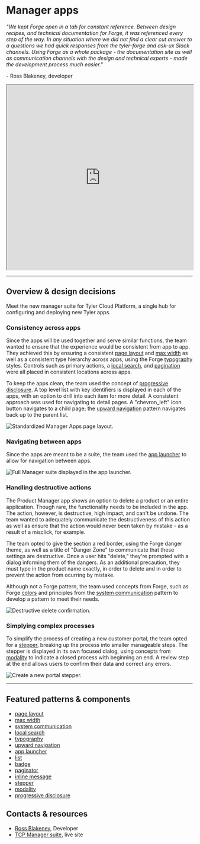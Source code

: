 # Manager apps

_"We kept Forge open in a tab for constant reference. Between design recipes, and technical documentation for Forge, it was referenced every step of the way. In any
situation where we did not find a clear cut answer to a questions we had quick responses from the tyler-forge and ask-ux Slack channels. Using Forge as a whole
package - the documentation site as well as communication channels with the design and technical experts - made the development process much easier."_

\- Ross Blakeney, developer

<iframe width="100%" height="500" src="https://web.microsoftstream.com/embed/video/5d1bb149-942d-4c65-86dc-ff984ad12b9b?autoplay=false&showinfo=true" allowFullScreen style={{border: 'none'}}></iframe>

---

## Overview & design decisions

Meet the new manager suite for Tyler Cloud Platform, a single hub for configuring and deploying new Tyler apps.

### Consistency across apps

Since the apps will be used together and serve similar functions, the team wanted to ensure that the experience would be consistent from app to app. They achieved this
by ensuring a consistent [page layout](/styles/layout/page-layouts) and [max width](/styles/layout/grid#content-max-width) as well as a consistent type
hierarchy across apps, using the Forge [typography](/styles/typography) styles. Controls such as primary actions, a
[local search](/patterns/search-and-filter#1-initiate-search), and [pagination](/components/paginator) were all placed in consistent locations across apps. 

To keep the apps clean, the team used the concept of <a href="https://www.nngroup.com/articles/progressive-disclosure/">progressive disclosure</a>. A top level list
with key identifiers is displayed in each of the apps, with an option to drill into each item for more detail. A consistent approach was used for navigating to detail
pages. A "chevron_left" icon button navigates to a child page;  the [upward navigation](/patterns/navigation/hierarchical#2-upward-navigation) pattern navigates
back up to the parent list.

<ImageBlock padded={false}>

![Standardized Manager Apps page layout.](./images/tcp-consistency.png)

</ImageBlock>

### Navigating between apps 

Since the apps are meant to be a suite, the team used the [app launcher](/components/omni/app-launcher) to allow for navigation between apps. 

<ImageBlock>

![Full Manager suite displayed in the app launcher.](./images/tcp-app-launcher.png)

</ImageBlock>


### Handling destructive actions 

The Product Manager app shows an option to delete a product or an entire application. Though rare, the functionality needs to be included in the app. The action,
however, is destructive, high impact, and can't be undone. The team wanted to adequately communicate the destructiveness of this action as well as ensure that the
action would never been taken by mistake - as a result of a misclick, for example. 

The team opted to give the section a red border, using the Forge danger theme, as well as a title of "Danger Zone" to communicate that these settings are destructive.
Once a user hits "delete," they're prompted with a dialog informing them of the dangers. As an additional precaution, they must type in the product name exactly, in
order to delete and in order to prevent the action from ocurring by mistake. 

Although not a Forge pattern, the team used concepts from Forge, such as Forge [colors](/styles/color#4-informational-colors) and principles from the
[system communication](/patterns/other/system-communication/#2-user-goal-ask-me) pattern to develop a pattern to meet their needs. 

<ImageBlock padded={false}>

![Destructive delete confirmation.](./images/tcp-destructive.png)

</ImageBlock>

### Simplying complex processes 

To simplify the process of creating a new customer portal, the team opted for a [stepper](/components/stepper), breaking up the process into smaller manageable steps.
The stepper is displayed in its own focused dialog, using concepts from [modality](/patterns/other/modality) to indicate a closed process with beginning an end. A
review step at the end allows users to confirm their data and correct any errors. 

<ImageBlock padded={false}>

![Create a new portal stepper.](./images/tcp-stepper.png)

</ImageBlock>

---

<Columns columns="two" type="equal">

<div>

## Featured patterns & components

- [page layout](/styles/layout/page-layouts)
- [max width](/styles/layout/grid#content-max-width)
- [system communication](/patterns/other/system-communication)
- [local search](/patterns/search-and-filter#1-initiate-search)
- [typography](/styles/typography)
- [upward navigation](/patterns/navigation/hierarchical#2-upward-navigation)
- [app launcher](/components/omni/app-launcher)
- [list](/components/lists/list)
- [badge](/components/badge)
- [paginator](/components/paginator/)
- [inline message](/components/inline-message/)
- [stepper](/components/stepper)
- [modality](/patterns/other/modality) 
- <a href="https://www.nngroup.com/articles/progressive-disclosure/" target="_blank" rel="noopener noreferer">progressive disclosure</a>

</div>

<div>

## Contacts & resources

- <a href="mailto:ross.blakeney@tylertech.com">Ross Blakeney</a>, Developer
- <a href="https://coffeecup.tcpci.com/portal/administration/portal-settings#general">TCP Manager suite</a>, live site
 
</div>

</Columns>
